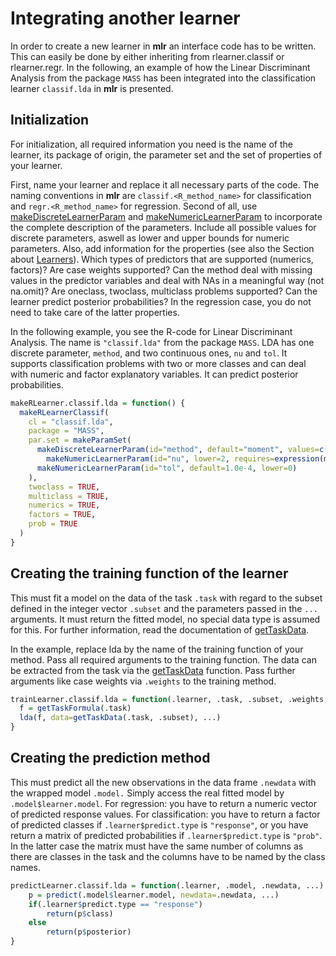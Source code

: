 Integrating another learner
===========================

In order to create a new learner in **mlr** an interface code has to be written. This can
easily be done by either inheriting from rlearner.classif or rlearner.regr. In the following, 
an example of how the Linear Discriminant Analysis from the package ``MASS`` has been 
integrated into the classification learner ``classif.lda`` in **mlr** is presented.

Initialization
--------------

For initialization, all required information you need is the name of the learner, its package 
of origin, the parameter set and the set of properties of your learner.

First, name your learner and replace it all necessary parts of the code. The naming conventions 
in **mlr** are ``classif.<R_method_name>`` for classification and ``regr.<R_method_name>`` for 
regression. Second of all, use [makeDiscreteLearnerParam](http://www.statistik.tu-dortmund.de/~bischl/rdocs/ParamHelpers/html/LearnerParam.html) and [makeNumericLearnerParam](http://www.statistik.tu-dortmund.de/~bischl/rdocs/ParamHelpers/html/LearnerParam.html) to incorporate 
the complete description of the parameters. Include all possible values for discrete parameters, aswell 
as lower and upper bounds for numeric parameters. Also, add information for the properties (see also 
the Section about [Learners](learner.html)). Which types of predictors that are supported (numerics, factors)? 
Are case weights supported? Can the method deal with missing values in the predictor variables and deal with 
NAs in a meaningful way (not na.omit)? Are oneclass, twoclass, multiclass problems supported? Can the 
learner predict posterior probabilities? In the regression case, you do not need to take care of the 
latter properties.

In the following example, you see the R-code for Linear Discriminant Analysis. The name is 
``"classif.lda"`` from the package ``MASS``. LDA has one discrete parameter, ``method``, and two 
continuous ones, ``nu`` and ``tol``. It supports classification problems with two or more classes and 
can deal with numeric and factor explanatory variables. It can predict posterior probabilities.

```r
makeRLearner.classif.lda = function() {
  makeRLearnerClassif(
    cl = "classif.lda",
    package = "MASS",
    par.set = makeParamSet(
  	  makeDiscreteLearnerParam(id="method", default="moment", values=c("moment", "mle", "mve", "t")),
  		makeNumericLearnerParam(id="nu", lower=2, requires=expression(method=="t")),
      makeNumericLearnerParam(id="tol", default=1.0e-4, lower=0)
    ), 
    twoclass = TRUE, 
    multiclass = TRUE, 
    numerics = TRUE, 
    factors = TRUE, 
    prob = TRUE
  )
}
```

Creating the training function of the learner
---------------------------------------------

This must fit a model on the data of the task ``.task`` with regard to the subset defined in the 
integer vector ``.subset`` and the parameters passed in the ``...`` arguments. It must return the 
fitted model, no special data type is assumed for this. For further information, read the 
documentation of [getTaskData](http://www.statistik.tu-dortmund.de/~bischl/rdocs/mlr/getTaskData.html).

In the example, replace lda by the name of the training function of your method. Pass all 
required arguments to the training function. The data can be extracted from the task via the 
[getTaskData](http://www.statistik.tu-dortmund.de/~bischl/rdocs/mlr/getTaskData.html) function. Pass further arguments like case weights via ``.weights`` to the training method.

```r
trainLearner.classif.lda = function(.learner, .task, .subset, .weights,  ...) {
  f = getTaskFormula(.task)
  lda(f, data=getTaskData(.task, .subset), ...)
}
```

Creating the prediction method 
------------------------------

This must predict all the new observations in the data frame ``.newdata`` with the wrapped model ``.model.`` 
Simply access the real fitted model by ``.model$learner.model``. For regression: you have to return a 
numeric vector of predicted response values. For classification: you have to return a factor of predicted
classes if ``.learner$predict.type`` is ``"response"``, or you have return a matrix of predicted probabilities if
``.learner$predict.type`` is ``"prob"``. In the latter case the matrix must have the same number of columns as there
are classes in the task and the columns have to be named by the class names.

```r
predictLearner.classif.lda = function(.learner, .model, .newdata, ...) {
	p = predict(.model$learner.model, newdata=.newdata, ...)
	if(.learner$predict.type == "response")
		return(p$class)
	else
		return(p$posterior)
}
``` 



